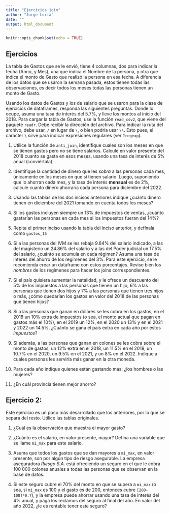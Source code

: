 ```yaml
---
title: "Ejercicios join"
author: "Jorge Loría"
date: ""
output: html_document
---
```


```r
knitr::opts_chunk$set(echo = TRUE)
```

## Ejercicios

La tabla de Gastos que se le envió, tiene 4 columnas, dos para indicar la fecha (Anno, y Mes), una que indica el Nombre de la persona, y otra que indica el monto de Gasto que realizó la persona en esa fecha. A diferencia de los datos que se usaron la semana pasada, estos tienen todas las observaciones, es decir todos los meses todas las personas tienen un monto de Gasto.

Usando los datos de Gastos y los de salario que se usaron para la clase de ejercicios de dataframes, responda las siguientes preguntas. Donde lo ocupe, asuma una tasa de interés del 5.7%, y lleve los montos al inicio del 2018. Para cargar la tabla de Gastos, use la función `read_csv2`, que viene del paquete `readr`. Debe recibir la dirección del archivo. Para indicar la ruta del archivo, debe usar, `/` en lugar de `\`, o bien podría usar `\\`. Esto pues, el caracter `\` sirve para indicar expresiones regulares (ver `?regexp`).


 1. Utilice la función de `anti_join`, identifique cuales son los meses en que se tienen gastos pero no se tiene salarios. Calcule en valor presente del 2018 cuanto se gasta en esos meses, usando una tasa de interés de 5% anual (conviértala).

 2. Identifique la cantidad de dinero que les _sobra_ a las personas cada mes, únicamente en los meses en que sí tienen salario. Luego, suponiendo que lo ahorran cada mes, y la tasa de interés **mensual** es de 2%, calcule cuanto dinero ahorraría cada persona para diciembre del 2022.

 3. Usando las tablas de los dos incisos anteriores indique ¿cuánto dinero tienen en diciembre del 2021 tomando en cuenta todos los meses?

 4. Si los gastos incluyen siempre un 13% de impuestos de ventas, ¿cuánto gastarían las personas en cada mes si los impuestos fueran del 14%?

 5. Repita el primer inciso usando la tabla del inciso anterior, y defínala como `gastos_15`

 6. Si a las personas del IVM se les rebaja 9.84% del salario indicado, a las del magisterio un 24.86% del salario y a las del Poder judicial un 17.5% del salario, ¿cuánto se acumula en cada régimen? Asuma una tasa de interés del ahorro de los regímenes del 3%. Para este ejercicio, se le recomienda crear un dataframe con estos porcentajes. Revise bien los *nombres* de los regímenes para hacer los joins correspondientes.

 7. Si el país quisiera aumentar la natalidad, y le ofrece un descuento del 5% de los impuestos a las personas que tienen un hijo, 6% a las personas que tienen dos hijos y 7% a las personas que tienen tres hijos o más, ¿cómo quedarían los gastos en valor del 2018 de las personas que tienen hijos?

 8. Si a las personas que ganan en dólares se les cobra en los gastos, en el 2018 un 10% extra de impuestos (o sea, el monto actual que pagan en gastos más el 10%), en el 2019 un 12%, en el 2020 un 13% y en el 2021 y 2022 un 14.5%. ¿Cuánto se gana el país extra en cada año por estos _impuestos_? 


 9. Si además, a las personas que ganan en colones se les cobra sobre el monto de gastos, un 12% extra en el 2018, un 11.5% en el 2019, un 10.7% en el 2020, un 9.5% en el 2021, y un 8% en el 2022. Indique a cuales personas les serviría más ganar en la otra moneda.


 10. Para cada año indique quienes están gastando más: ¿los hombres o las mujeres?

 11. ¿En cuál provincia tienen mejor ahorro?


## Ejercicio 2:

Este ejercicio es un poco más desarrollado que los anteriores, por lo que se separa del resto. Utilice las tablas originales.

 1. ¿Cuál es la observación que muestra el mayor gasto?

 2. ¿Cuánto es el salario, en valor presente, mayor? Defina una variable que se llame `mi_max` para este salario.

 3. Asuma que todos los gastos que se dan mayores a `mi_max`, en valor presente, son por algún tipo de riesgo asegurable. La empresa aseguradora _Riesgo S.A._ está ofreciendo un seguro en el que le cobra 100 000 colones anuales a todas las personas que se observan en la base de datos. 

 4. Si este seguro cubre el 70% del monto en que se supera a `mi_max` (o sea, si `mi_max` es 100 y el gasto es de 200, entonces cubre `[200-100]*0.7`), y la empresa puede ahorrar usando una tasa de interés del 4% anual, y paga los reclamos del seguro al final del año. En valor del año 2022, ¿le es rentable tener este seguro?






